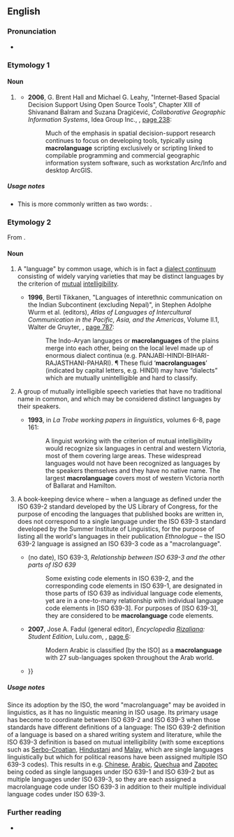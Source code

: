 {{also|macro language}}

==English==

===Pronunciation===
* {{audio|en|en-uk-macrolanguage.ogg|Audio (UK)}}

===Etymology 1===
{{compound|en|macro|language}}

====Noun====
{{en-noun}}

# {{lb|en|computing}} {{alternative spelling of|en|macro language|gloss=system for defining and processing macros}}
#* '''2006''', G. Brent Hall and Michael G. Leahy, "Internet-Based Spacial Decision Support Using Open Source Tools", Chapter XIII of Shivanand Balram and Suzana Dragićević, ''Collaborative Geographic Information Systems'', Idea Group Inc., {{ISBN|9781591408468}}, [http://books.google.com/books?id=mHIU5BlYTCwC&pg=PA238&dq=macrolanguage page 238]:
#*: Much of the emphasis in spatial decision-support research continues to focus on developing tools, typically using '''macrolanguage''' scripting exclusively or scripting linked to compilable programming and commercial geographic information system software, such as workstation Arc/Info and desktop ArcGIS.

=====Usage notes=====
* This is more commonly written as two words: {{m|en|macro language}}.

===Etymology 2===
From {{prefix|en|macro|language}}. 

====Noun====
{{en-noun}}

# {{lb|en|linguistics}} A "language" by common usage, which is in fact a [[dialect continuum]] consisting of widely varying varieties that may be distinct languages by the criterion of [[mutual]] [[intelligibility]].
#* '''1996''', Bertil Tikkanen, "Languages of interethnic communication on the Indian Subcontinent (excluding Nepal)", in Stephen Adolphe Wurm et al. (editors), ''Atlas of Languages of Intercultural Communication in the Pacific, Asia, and the Americas'', Volume II.1, Walter de Gruyter, {{ISBN|978-3-11-013417-9}}, [http://books.google.com/books?id=oCx0D0iE2QoC&pg=PA787&dq=macrolanguages page 787]:
#*: The Indo-Aryan languages or '''macrolanguages''' of the plains merge into each other, being on the local level made up of enormous dialect continua (e.g. PANJABI-HINDI-BIHARI-RAJASTHANI-PAHARI). ¶ These fluid ‘'''macrolanguages'''’ (indicated by capital letters, e.g. HINDI) may have “dialects” which are mutually unintelligible and hard to classify.
# {{lb|en|linguistics}} A group of mutually intelligible speech varieties that have no traditional name in common, and which may be considered distinct languages by their speakers.
#* '''1993''', in ''La Trobe working papers in linguistics'', volumes 6-8,<sup >[http://books.google.com/books?id=LxMIAQAAIAAJ ]</sup> page 161:
#*: A linguist working with the criterion of mutual intelligibility would recognize six languages in central and western Victoria, most of them covering large areas. These widespread languages would not have been recognized as languages by the speakers themselves and they have no native name. The largest '''macrolanguage''' covers most of western Victoria north of Ballarat and Hamilton.
# {{lb|en|ISO}} A book-keeping device where &ndash; when a language as defined under the ISO 639-2 standard developed by the US Library of Congress, for the purpose of encoding the languages that published books are written in, does not correspond to a single language under the ISO 639-3 standard developed by the Summer Institute of Linguistics, for the purpose of listing all the world's languages in their publication ''Ethnologue'' &ndash; the ISO 639-2 language is assigned an ISO 639-3 code as a "macrolanguage". 
#* (no date), ISO 639-3, ''Relationship between ISO 639-3 and the other parts of ISO 639''
#*: Some existing code elements in ISO 639-2, and the corresponding code elements in ISO 639-1, are designated in those parts of ISO 639 as individual language code elements, yet are in a one-to-many relationship with individual language code elements in [ISO 639-3]. For purposes of [ISO 639-3], they are considered to be '''macrolanguage''' code elements.
#* '''2007''', Jose A. Fadul (general editor), ''Encyclopedia [[w:José Rizal|Rizal]]iana: Student Edition'', Lulu.com, {{ISBN|978-1-4303-1142-3}}, [http://books.google.com/books?id=mpik3raHihIC&pg=PA6&dq=macrolanguage page 6]:
#*: Modern Arabic is classified [by the ISO] as a '''macrolanguage''' with 27 sub-languages spoken throughout the Arab world.
#* {{quote-book|en|year=2014|author=Xiao Lan Curdt-Christiansen|author2=Andy Hancock|title=Learning Chinese in Diasporic Communities: Many pathways to being Chinese|publisher=John Benjamins Publishing Company|isbn=9789027270245|page=100
|passage=For this reason, the Ethnologue (2009) recognizes Chinese in their list of languages of China not as a language, but as a '''macrolanguage''', i.e. multiple, closely related individual languages that are deemed in some usage contexts to be a {{...}}}}

=====Usage notes=====
Since its adoption by the ISO, the word "macrolanguage" may be avoided in linguistics, as it has no linguistic meaning in ISO usage. Its primary usage has become to coordinate between ISO 639-2 and ISO 639-3 when those standards have different definitions of a language: The ISO 639-2 definition of a language is based on a shared writing system and literature, while the ISO 639-3 definition is based on mutual intelligibility (with some exceptions such as [[Serbo-Croatian]], [[Hindustani]] and [[Malay]], which are single languages linguistically but which for political reasons have been assigned multiple ISO 639-3 codes). This results in e.g. [[Chinese]], [[Arabic]], [[Quechua]] and [[Zapotec]] being coded as single languages under ISO 639-1 and ISO 639-2 but as multiple languages under ISO 639-3, so they are each assigned a macrolanguage code under ISO 639-3 in addition to their multiple individual language codes under ISO 639-3.

===Further reading===
* {{pedia|ISO 639 macrolanguage}}
